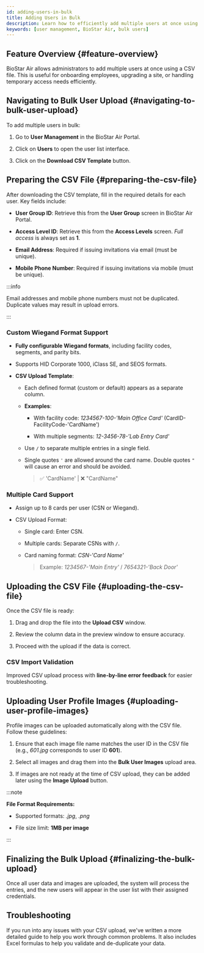 ```yaml
---
id: adding-users-in-bulk
title: Adding Users in Bulk
description: Learn how to efficiently add multiple users at once using CSV file upload, configure bulk access levels, and manage profile images in BioStar Air Portal.
keywords: [user management, BioStar Air, bulk users]
---
```



## Feature Overview {#feature-overview}

BioStar Air allows administrators to add multiple users at once using a CSV file. This is useful for onboarding employees, upgrading a site, or handling temporary access needs efficiently.

<YouTube videoId="gOi2nP0Ag5o" />

<CustomerNote />

## Navigating to Bulk User Upload {#navigating-to-bulk-user-upload}

To add multiple users in bulk:

1. Go to **User Management** in the BioStar Air Portal.

1. Click on **Users** to open the user list interface.

1. Click on the **Download CSV Template** button.


## Preparing the CSV File {#preparing-the-csv-file}

After downloading the CSV template, fill in the required details for each user. Key fields include:

* **User Group ID**: Retrieve this from the **User Group** screen in BioStar Air Portal.

* **Access Level ID**: Retrieve this from the **Access Levels** screen. *Full access* is always set as **1**.

* **Email Address**: Required if issuing invitations via email (must be unique).

* **Mobile Phone Number**: Required if issuing invitations via mobile (must be unique).

:::info

Email addresses and mobile phone numbers must not be duplicated. Duplicate values may result in upload errors.

:::

### Custom Wiegand Format Support

* **Fully configurable Wiegand formats**, including facility codes, segments, and parity bits.

* Supports HID Corporate 1000, iClass SE, and SEOS formats.

* **CSV Upload Template**:

  * Each defined format (custom or default) appears as a separate column.

  * **Examples**:

    * With facility code: *1234567-100-'Main Office Card'* (CardID-FacilityCode-'CardName')

    * With multiple segments: *12-3456-78-'Lab Entry Card'*

  * Use `/` to separate multiple entries in a single field.

  * Single quotes `'` are allowed around the card name. Double quotes `"` will cause an error and should be avoided.

    > ✅ 'CardName' | ❌ "CardName"

### Multiple Card Support

* Assign up to 8 cards per user (CSN or Wiegand).

* CSV Upload Format:

  * Single card: Enter CSN.

  * Multiple cards: Separate CSNs with `/`.

  * Card naming format: *CSN-'Card Name'*

    > Example: *1234567-'Main Entry'* / *7654321-'Back Door'*


## Uploading the CSV File {#uploading-the-csv-file}

Once the CSV file is ready:

1. Drag and drop the file into the **Upload CSV** window.

1. Review the column data in the preview window to ensure accuracy.

1. Proceed with the upload if the data is correct.

### CSV Import Validation

Improved CSV upload process with **line-by-line error feedback** for easier troubleshooting.


## Uploading User Profile Images {#uploading-user-profile-images}

Profile images can be uploaded automatically along with the CSV file. Follow these guidelines:

1. Ensure that each image file name matches the user ID in the CSV file (e.g., *601.jpg* corresponds to user ID **601**).

1. Select all images and drag them into the **Bulk User Images** upload area.

1. If images are not ready at the time of CSV upload, they can be added later using the **Image Upload** button.

:::note

**File Format Requirements:**

* Supported formats: *.jpg*, *.png*

* File size limit: **1MB per image**

:::


## Finalizing the Bulk Upload {#finalizing-the-bulk-upload}

Once all user data and images are uploaded, the system will process the entries, and the new users will appear in the user list with their assigned credentials.

## Troubleshooting

If you run into any issues with your CSV upload, we've written a more detailed guide to help you work through common problems. It also includes Excel formulas to help you validate and de-duplicate your data. <DocLink docId='platform/biostar_air/troubleshooting-adding-users-in-bulk' />